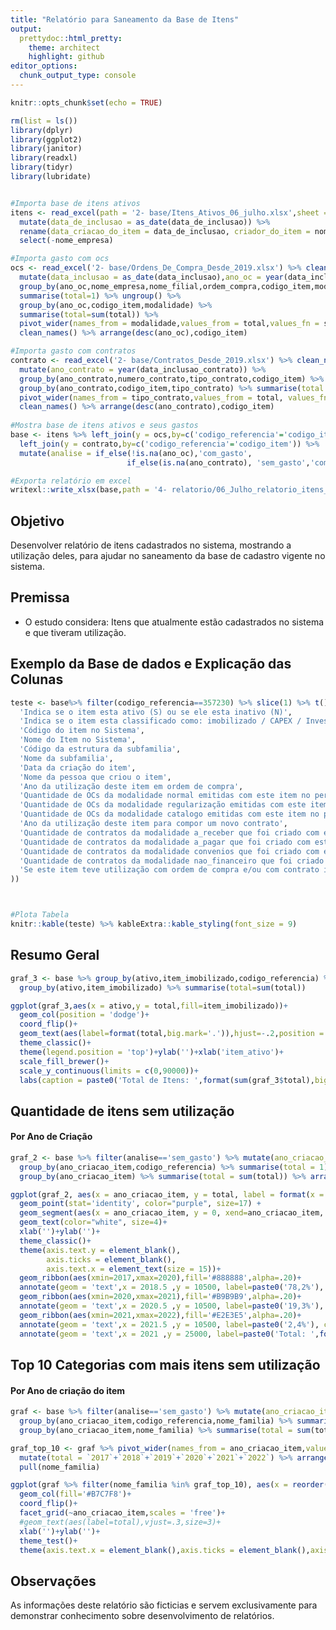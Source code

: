 ```yaml
---
title: "Relatório para Saneamento da Base de Itens"
output:
  prettydoc::html_pretty:
    theme: architect
    highlight: github
editor_options: 
  chunk_output_type: console
---
```


```r
knitr::opts_chunk$set(echo = TRUE)
```

```r
rm(list = ls())
library(dplyr)
library(ggplot2)
library(janitor)
library(readxl)
library(tidyr)
library(lubridate)


#Importa base de itens ativos
itens <- read_excel(path = '2- base/Itens_Ativos_06_julho.xlsx',sheet = 'base') %>% clean_names() %>% 
  mutate(data_de_inclusao = as_date(data_de_inclusao)) %>% 
  rename(data_criacao_do_item = data_de_inclusao, criador_do_item = nome_usuario_inclusao) %>% 
  select(-nome_empresa)

#Importa gasto com ocs
ocs <- read_excel('2- base/Ordens_De_Compra_Desde_2019.xlsx') %>% clean_names() %>% 
  mutate(data_inclusao = as_date(data_inclusao),ano_oc = year(data_inclusao)) %>% 
  group_by(ano_oc,nome_empresa,nome_filial,ordem_compra,codigo_item,modalidade) %>% 
  summarise(total=1) %>% ungroup() %>% 
  group_by(ano_oc,codigo_item,modalidade) %>% 
  summarise(total=sum(total)) %>%
  pivot_wider(names_from = modalidade,values_from = total,values_fn = sum,values_fill = 0) %>% 
  clean_names() %>% arrange(desc(ano_oc),codigo_item)

#Importa gasto com contratos
contrato <- read_excel('2- base/Contratos_Desde_2019.xlsx') %>% clean_names() %>% 
  mutate(ano_contrato = year(data_inclusao_contrato)) %>% 
  group_by(ano_contrato,numero_contrato,tipo_contrato,codigo_item) %>% summarise(total = 1) %>% ungroup() %>%
  group_by(ano_contrato,codigo_item,tipo_contrato) %>% summarise(total = sum(total)) %>% ungroup() %>% 
  pivot_wider(names_from = tipo_contrato,values_from = total, values_fn = sum,values_fill = 0) %>%
  clean_names() %>% arrange(desc(ano_contrato),codigo_item)
  
#Mostra base de itens ativos e seus gastos
base <- itens %>% left_join(y = ocs,by=c('codigo_referencia'='codigo_item')) %>% 
  left_join(y = contrato,by=c('codigo_referencia'='codigo_item')) %>% 
  mutate(analise = if_else(!is.na(ano_oc),'com_gasto',
                          if_else(is.na(ano_contrato), 'sem_gasto','com_gasto')))

#Exporta relatório em excel
writexl::write_xlsx(base,path = '4- relatorio/06_Julho_relatorio_itens_ativos_e_seus_gastos.xlsx')

```

## Objetivo
Desenvolver relatório de itens cadastrados no sistema, mostrando a utilização deles, para ajudar no saneamento da base de cadastro vigente no sistema.

## Premissa
*   O estudo considera: Itens que atualmente estão cadastrados no sistema e que tiveram utilização.

## Exemplo da Base de dados e Explicação das Colunas

```r
teste <- base%>% filter(codigo_referencia==357230) %>% slice(1) %>% t()  %>% data.frame() %>% tibble::rownames_to_column() %>% rename('Nome das Colunas'=rowname,'Exemplo de Preenchimento'='.') %>% mutate('Explicação das Colunas' =c(
  'Indica se o item esta ativo (S) ou se ele esta inativo (N)',
  'Indica se o item esta classificado como: imobilizado / CAPEX / Investimento (S), ou não (N)',
  'Código do item no Sistema',
  'Nome do Item no Sistema',
  'Código da estrutura da subfamilia',
  'Nome da subfamilia',
  'Data da criação do item',
  'Nome da pessoa que criou o item',
  'Ano da utilização deste item em ordem de compra',
  'Quantidade de OCs da modalidade normal emitidas com este item no período "ano_oc"',
  'Quantidade de OCs da modalidade regularização emitidas com este item no período "ano_oc"',
  'Quantidade de OCs da modalidade catalogo emitidas com este item no período "ano_oc"',
  'Ano da utilização deste item para compor um novo contrato',
  'Quantidade de contratos da modalidade a_receber que foi criado com este item no período "ano_contrato"',
  'Quantidade de contratos da modalidade a_pagar que foi criado com este item no período "ano_contrato"',
  'Quantidade de contratos da modalidade convenios que foi criado com este item no período "ano_contrato"',
  'Quantidade de contratos da modalidade nao_financeiro que foi criado com este item no período "ano_contrato"',
  'Se este item teve utilização com ordem de compra e/ou com contrato irá aparecer "com_gasto"'
))



#Plota Tabela
knitr::kable(teste) %>% kableExtra::kable_styling(font_size = 9)
```

## Resumo Geral

```r
graf_3 <- base %>% group_by(ativo,item_imobilizado,codigo_referencia) %>% summarise(total=1) %>% ungroup() %>% 
  group_by(ativo,item_imobilizado) %>% summarise(total=sum(total))

ggplot(graf_3,aes(x = ativo,y = total,fill=item_imobilizado))+
  geom_col(position = 'dodge')+
  coord_flip()+
  geom_text(aes(label=format(total,big.mark='.')),hjust=-.2,position = position_dodge(width = .5))+
  theme_classic()+
  theme(legend.position = 'top')+ylab('')+xlab('item_ativo')+
  scale_fill_brewer()+
  scale_y_continuous(limits = c(0,90000))+
  labs(caption = paste0('Total de Itens: ',format(sum(graf_3$total),big.mark = '.')))

```

## Quantidade de itens sem utilização

#### Por Ano de Criação

```r
graf_2 <- base %>% filter(analise=='sem_gasto') %>% mutate(ano_criacao_item = year(data_criacao_do_item)) %>% 
  group_by(ano_criacao_item,codigo_referencia) %>% summarise(total = 1) %>% ungroup() %>% 
  group_by(ano_criacao_item) %>% summarise(total = sum(total)) %>% arrange(desc(total))

ggplot(graf_2, aes(x = ano_criacao_item, y = total, label = format(x = total,big.mark='.',decimal.mark=',')))+
  geom_point(stat='identity', color="purple", size=17) +
  geom_segment(aes(x = ano_criacao_item, y = 0, xend=ano_criacao_item, yend=total), color='purple')+
  geom_text(color="white", size=4)+
  xlab('')+ylab('')+
  theme_classic()+
  theme(axis.text.y = element_blank(),
        axis.ticks = element_blank(),
        axis.text.x = element_text(size = 15))+
  geom_ribbon(aes(xmin=2017,xmax=2020),fill='#888888',alpha=.20)+
  annotate(geom = 'text',x = 2018.5 ,y = 10500, label=paste0('78,2%'), color='#888888',size=6,alpha=.4)+
  geom_ribbon(aes(xmin=2020,xmax=2021),fill='#B9B9B9',alpha=.20)+
  annotate(geom = 'text',x = 2020.5 ,y = 10500, label=paste0('19,3%'), color='#B9B9B9',size=6,alpha=.4)+
  geom_ribbon(aes(xmin=2021,xmax=2022),fill='#E2E3E5',alpha=.20)+
  annotate(geom = 'text',x = 2021.5 ,y = 10500, label=paste0('2,4%'), color='#E2E3E5',size=6,alpha=.8)+
  annotate(geom = 'text',x = 2021 ,y = 25000, label=paste0('Total: ',format(x = sum(graf_2$total),big.mark='.',decimal.mark=',') ), color='purple',size=9)

```

## Top 10 Categorias com mais itens sem utilização

#### Por Ano de criação do item

```r
graf <- base %>% filter(analise=='sem_gasto') %>% mutate(ano_criacao_item = year(data_criacao_do_item)) %>% 
  group_by(ano_criacao_item,codigo_referencia,nome_familia) %>% summarise(total = 1) %>% ungroup() %>% 
  group_by(ano_criacao_item,nome_familia) %>% summarise(total = sum(total)) %>% arrange(desc(total))

graf_top_10 <- graf %>% pivot_wider(names_from = ano_criacao_item,values_from = total,values_fn = sum) %>% 
  mutate(total = `2017`+`2018`+`2019`+`2020`+`2021`+`2022`) %>% arrange(desc(total)) %>% top_n(total,n = 10) %>% 
  pull(nome_familia)

ggplot(graf %>% filter(nome_familia %in% graf_top_10), aes(x = reorder(nome_familia,total),y = total))+
  geom_col(fill='#B7C7F8')+
  coord_flip()+
  facet_grid(~ano_criacao_item,scales = 'free')+
  #geom_text(aes(label=total),vjust=.3,size=3)+
  xlab('')+ylab('')+
  theme_test()+
  theme(axis.text.x = element_blank(),axis.ticks = element_blank(),axis.text.y = element_text(size = 6))

```

## Observações

As informações deste relatório são ficticias e servem exclusivamente para demonstrar conhecimento sobre desenvolvimento de relatórios.